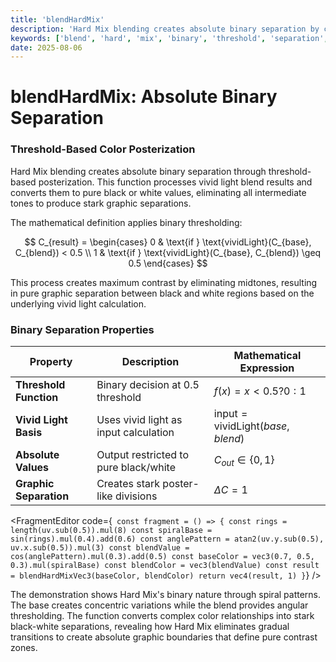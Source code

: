 ```yaml
---
title: 'blendHardMix'
description: 'Hard Mix blending creates absolute binary separation by converting vivid light results into pure black or white values'
keywords: ['blend', 'hard', 'mix', 'binary', 'threshold', 'separation', 'posterization']
date: 2025-08-06
---
```



# blendHardMix: Absolute Binary Separation

### Threshold-Based Color Posterization

Hard Mix blending creates absolute binary separation through threshold-based posterization. This function processes vivid light blend results and converts them to pure black or white values, eliminating all intermediate tones to produce stark graphic separations.

The mathematical definition applies binary thresholding:

$$
C_{result} = \begin{cases}
0 & \text{if } \text{vividLight}(C_{base}, C_{blend}) < 0.5 \\
1 & \text{if } \text{vividLight}(C_{base}, C_{blend}) \geq 0.5
\end{cases}
$$

This process creates maximum contrast by eliminating midtones, resulting in pure graphic separation between black and white regions based on the underlying vivid light calculation.

### Binary Separation Properties

| Property               | Description                           | Mathematical Expression                         |
| ---------------------- | ------------------------------------- | ----------------------------------------------- |
| **Threshold Function** | Binary decision at 0.5 threshold      | $f(x) = x < 0.5 ? 0 : 1$                        |
| **Vivid Light Basis**  | Uses vivid light as input calculation | $\text{input} = \text{vividLight}(base, blend)$ |
| **Absolute Values**    | Output restricted to pure black/white | $C_{out} \in \{0, 1\}$                          |
| **Graphic Separation** | Creates stark poster-like divisions   | $\Delta C = 1$                                  |

<FragmentEditor
        code={`
const fragment = () => {
        const rings = length(uv.sub(0.5)).mul(8)
        const spiralBase = sin(rings).mul(0.4).add(0.6)
        const anglePattern = atan2(uv.y.sub(0.5), uv.x.sub(0.5)).mul(3)
        const blendValue = cos(anglePattern).mul(0.3).add(0.5)
        const baseColor = vec3(0.7, 0.5, 0.3).mul(spiralBase)
        const blendColor = vec3(blendValue)
        const result = blendHardMixVec3(baseColor, blendColor)
        return vec4(result, 1)
}`}
/>

The demonstration shows Hard Mix's binary nature through spiral patterns. The base creates concentric variations while the blend provides angular thresholding. The function converts complex color relationships into stark black-white separations, revealing how Hard Mix eliminates gradual transitions to create absolute graphic boundaries that define pure contrast zones.
